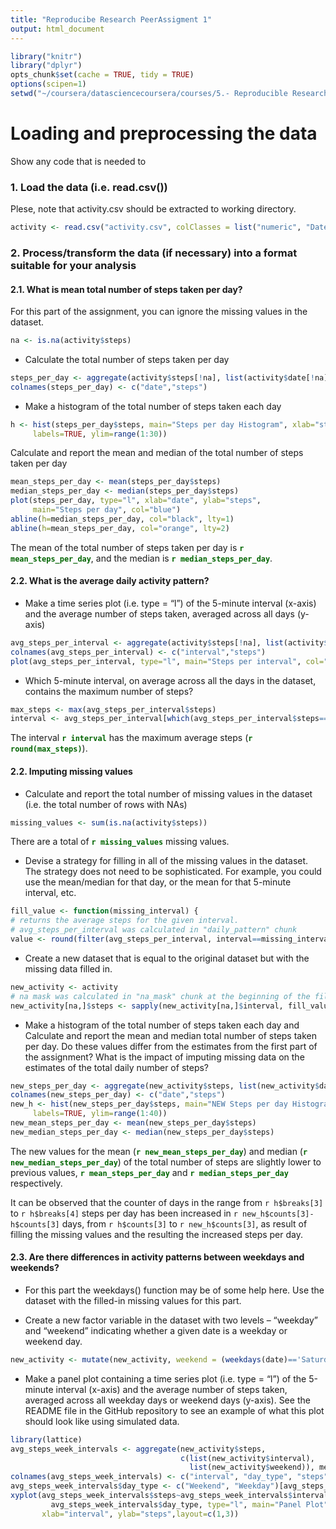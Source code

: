 ```yaml
---
title: "Reproducibe Research PeerAssigment 1"
output: html_document
---
```


```r
library("knitr")
library("dplyr")
opts_chunk$set(cache = TRUE, tidy = TRUE)
options(scipen=1)
setwd("~/coursera/datasciencecoursera/courses/5.- Reproducible Research/1.- RepData_PeerAssessment1")
```

<style>
.inline_numbers {color:darkgreen; font-weight:bolder}
</style>

# Loading and preprocessing the data

Show any code that is needed to

### 1. Load the data (i.e. read.csv())

Plese, note that activity.csv should be extracted to working directory.

```r
activity <- read.csv("activity.csv", colClasses = list("numeric", "Date", "numeric"))
```

### 2. Process/transform the data (if necessary) into a format suitable for your analysis
 
 
#### 2.1. What is mean total number of steps taken per day?

For this part of the assignment, you can ignore the missing values in the dataset.

```r
na <- is.na(activity$steps)
```

* Calculate the total number of steps taken per day

```r
steps_per_day <- aggregate(activity$steps[!na], list(activity$date[!na]), sum)
colnames(steps_per_day) <- c("date","steps")
```

* Make a histogram of the total number of steps taken each day

```r
h <- hist(steps_per_day$steps, main="Steps per day Histogram", xlab="steps", ylab="days",
     labels=TRUE, ylim=range(1:30))
```

Calculate and report the mean and median of the total number of steps taken per day
```r
mean_steps_per_day <- mean(steps_per_day$steps)
median_steps_per_day <- median(steps_per_day$steps)
plot(steps_per_day, type="l", xlab="date", ylab="steps",
     main="Steps per day", col="blue")
abline(h=median_steps_per_day, col="black", lty=1)
abline(h=mean_steps_per_day, col="orange", lty=2)
```

The mean of the total number of steps taken per day is <span class="inline_numbers">**`r mean_steps_per_day`**</span>, and the median is <span class="inline_numbers">**`r median_steps_per_day`**</span>.

#### 2.2. What is the average daily activity pattern?

* Make a time series plot (i.e. type = "l") of the 5-minute interval (x-axis) and the average number of steps taken, averaged across all days (y-axis)

``` r
avg_steps_per_interval <- aggregate(activity$steps[!na], list(activity$interval[!na]), mean)
colnames(avg_steps_per_interval) <- c("interval","steps")
plot(avg_steps_per_interval, type="l", main="Steps per interval", col="blue")
```

* Which 5-minute interval, on average across all the days in the dataset, contains the maximum number of steps?

``` r
max_steps <- max(avg_steps_per_interval$steps)
interval <- avg_steps_per_interval[which(avg_steps_per_interval$steps==max_steps),]$interval
```

The interval <span class="inline_numbers">**`r interval`**</span> has the maximum average steps (<span class="inline_numbers">**`r round(max_steps)`**</span>).

#### 2.2. Imputing missing values

* Calculate and report the total number of missing values in the dataset (i.e. the total number of rows with NAs)

```r
missing_values <- sum(is.na(activity$steps))
```

There are a total of <span class="inline_numbers">**`r missing_values`**</span> missing values. 

* Devise a strategy for filling in all of the missing values in the dataset. The strategy does not need to be sophisticated. For example, you could use the mean/median for that day, or the mean for that 5-minute interval, etc.

```r
fill_value <- function(missing_interval) {
# returns the average steps for the given interval.
# avg_steps_per_interval was calculated in "daily_pattern" chunk
value <- round(filter(avg_steps_per_interval, interval==missing_interval)$steps)}
```

* Create a new dataset that is equal to the original dataset but with the missing data filled in.

```r
new_activity <- activity
# na mask was calculated in "na_mask" chunk at the beginning of the file
new_activity[na,]$steps <- sapply(new_activity[na,]$interval, fill_value)
```

* Make a histogram of the total number of steps taken each day and Calculate and report the mean and median total number of steps taken per day. Do these values differ from the estimates from the first part of the assignment? What is the impact of imputing missing data on the estimates of the total daily number of steps?

```r
new_steps_per_day <- aggregate(new_activity$steps, list(new_activity$date), sum)
colnames(new_steps_per_day) <- c("date","steps")
new_h <- hist(new_steps_per_day$steps, main="NEW Steps per day Histogram", xlab="steps", ylab="days",
     labels=TRUE, ylim=range(1:40))
new_mean_steps_per_day <- mean(new_steps_per_day$steps)
new_median_steps_per_day <- median(new_steps_per_day$steps)
```

The new values for the mean (<span class="inline_numbers">**`r new_mean_steps_per_day`**</span>) and median (<span class="inline_numbers">**`r new_median_steps_per_day`**</span>) of the total number of steps are slightly lower to previous values,  <span class="inline_numbers">**`r mean_steps_per_day`**</span> and <span class="inline_numbers">**`r median_steps_per_day`**</span> respectively.

It can be observed that the counter of days in the range from `r h$breaks[3]` to `r h$breaks[4]` steps per day has been increased in `r new_h$counts[3]-h$counts[3]` days, from `r h$counts[3]` to `r new_h$counts[3]`, as result of filling the missing values and the resulting the increased steps per day.

#### 2.3. Are there differences in activity patterns between weekdays and weekends?

* For this part the weekdays() function may be of some help here. Use the dataset with the filled-in missing values for this part.

* Create a new factor variable in the dataset with two levels – “weekday” and “weekend” indicating whether a given date is a weekday or weekend day.

```r
new_activity <- mutate(new_activity, weekend = (weekdays(date)=='Saturday' | weekdays(date)=='Sunday'))
```

* Make a panel plot containing a time series plot (i.e. type = "l") of the 5-minute interval (x-axis) and the average number of steps taken, averaged across all weekday days or weekend days (y-axis). See the README file in the GitHub repository to see an example of what this plot should look like using simulated data.

```r
library(lattice)
avg_steps_week_intervals <- aggregate(new_activity$steps,
                                      c(list(new_activity$interval),
                                        list(new_activity$weekend)), mean)
colnames(avg_steps_week_intervals) <- c("interval", "day_type", "steps")
avg_steps_week_intervals$day_type <- c("Weekend", "Weekday")[avg_steps_week_intervals$day_type+1]
xyplot(avg_steps_week_intervals$steps~avg_steps_week_intervals$interval|
         avg_steps_week_intervals$day_type, type="l", main="Panel Plot", 
       xlab="interval", ylab="steps",layout=c(1,3))
```


